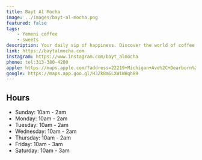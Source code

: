 ```yaml
---
title: Bayt Al Mocha
image: ../images/bayt-al-mocha.png
featured: false
tags:
    - Yemeni coffee
    - sweets
description: Your daily sip of happiness. Discover the world of coffee with Bayt Al Mocha (Mocha House)
link: https://baytalmocha.com
instagram: https://www.instagram.com/bayt_almocha
phone: tel:313-380-4200
apple: https://maps.apple.com/?address=22219+Michigan+Ave%2C+Dearborn%2C+MI+48124%2C+United+States&auid=15094913356907579040&ll=42.3049326%2C-83.248459&lsp=9902&q=Bayt+Almocha
google: https://maps.app.goo.gl/H3Zk8m6LXWiWHqh89
---
```


## Hours

- Sunday: 10am - 2am
- Monday: 10am - 2am
- Tuesday: 10am - 2am
- Wednesday: 10am - 2am
- Thursday: 10am - 2am
- Friday: 10am - 3am
- Saturday: 10am - 3am